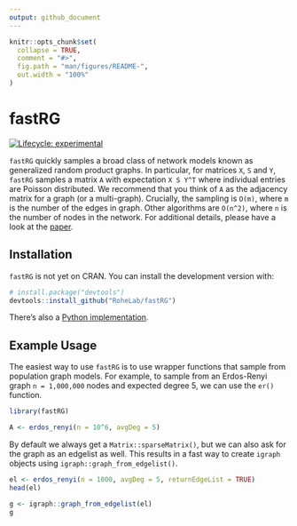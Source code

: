 ```yaml
---
output: github_document
---
```


<!-- README.md is generated from README.Rmd. Please edit that file -->

```r
knitr::opts_chunk$set(
  collapse = TRUE,
  comment = "#>",
  fig.path = "man/figures/README-",
  out.width = "100%"
)
```

# fastRG

<!-- badges: start -->
[![Lifecycle: experimental](https://img.shields.io/badge/lifecycle-experimental-orange.svg)](https://www.tidyverse.org/lifecycle/#experimental)
<!-- badges: end -->

`fastRG` quickly samples a broad class of network models known as generalized random product graphs. In particular, for matrices `X`, `S` and `Y`, `fastRG` samples a matrix `A` with expectation `X S Y^T` where individual entries are Poisson distributed. We recommend that you think of `A` as the adjacency matrix for a graph (or a multi-graph). Crucially, the sampling is `O(m)`, where `m` is the number of the edges in graph. Other algorithms are `O(n^2)`, where `n` is the number of nodes in the network. For additional details, please have a look at the [paper](https://arxiv.org/abs/1703.02998).

## Installation

`fastRG` is not yet on CRAN. You can install the development version
with:

``` r
# install.package("devtools")
devtools::install_github("RoheLab/fastRG")
```

There's also a [Python implementation](https://github.com/yunjhongwu/matrix-routines/blob/master/fastRG.py).

## Example Usage

The easiest way to use `fastRG` is to use wrapper functions that sample from population graph models. For example, to sample from an Erdos-Renyi graph `n = 1,000,000` nodes and expected degree 5, we can use the `er()` function.

```r
library(fastRG)

A <- erdos_renyi(n = 10^6, avgDeg = 5)
```

By default we always get a `Matrix::sparseMatrix()`, but we can also ask for the graph as an edgelist as well. This results in a fast way to create `igraph` objects using `igraph::graph_from_edgelist()`.

```r
el <- erdos_renyi(n = 1000, avgDeg = 5, returnEdgeList = TRUE)
head(el)
```

```r
g <- igraph::graph_from_edgelist(el)
g
```
